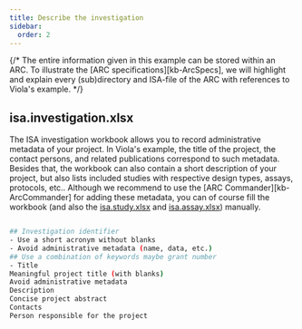 ```yaml
---
title: Describe the investigation
sidebar:
  order: 2
---
```



{/* The entire information given in this example can be stored within an ARC. To illustrate the [ARC specifications][kb-ArcSpecs], we will highlight and explain every (sub)directory and ISA-file of the ARC with references to Viola's example. */}

## isa.investigation.xlsx

The ISA investigation workbook allows you to record administrative metadata of your project. In Viola's example, the title of the project, the contact persons, and related publications correspond to such metadata. Besides that, the workbook can also contain a short description of your project, but also lists included studies with respective design types, assays, protocols, etc.. Although we recommend to use the [ARC Commander][kb-ArcCommander] for adding these metadata, you can of course fill the workbook (and also the [isa.study.xlsx](#isastudyxlsx) and [isa.assay.xlsx](#isaassayxlsx)) manually.


```bash

## Investigation identifier
- Use a short acronym without blanks
- Avoid administrative metadata (name, data, etc.)
## Use a combination of keywords maybe grant number
- Title
Meaningful project title (with blanks)
Avoid administrative metadata
Description
Concise project abstract 
Contacts
Person responsible for the project 
```
